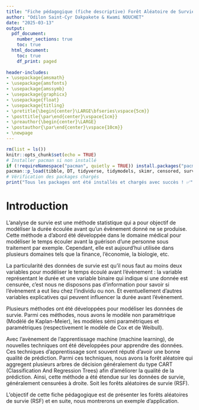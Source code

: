 ```yaml
---
title: "Fiche pédagogique (fiche descriptive) Forêt Aléatoire de Survie (RSF)"
author: "Odilon Saint-Cyr Dakpakete & Kwami NOUCHET"
date: "2025-03-13"
output:
  pdf_document:
    number_sections: true
    toc: true
  html_document:
    toc: true
    df_print: paged
    
header-includes:
- \usepackage{amsmath}
- \usepackage{amsfonts}
- \usepackage{amssymb}
- \usepackage{graphicx}
- \usepackage{float}
- \usepackage{titling}
- \pretitle{\begin{center}\LARGE\bfseries\vspace{5cm}}
- \posttitle{\par\end{center}\vspace{1cm}}
- \preauthor{\begin{center}\LARGE}
- \postauthor{\par\end{center}\vspace{10cm}}
- \newpage  
---
```


```r
rm(list = ls())
knitr::opts_chunk$set(echo = TRUE)
# Installer pacman si non installé
if (!requireNamespace("pacman", quietly = TRUE)) install.packages("pacman")
pacman::p_load(tibble, DT, tidyverse, tidymodels, skimr, censored, survival, plotly, survminer, parsnip, recipes, workflows, tune, rsample, yardstick, ranger, xgboost, kernlab, sassy, ggplot2, readr, ggsurvfit, htmltools, summarytools, pec, randomForestSRC, mapview,doParallel,ggRandomForests,foreach,caret,patchwork,calibrate) 
# Vérification des packages chargés
print("Tous les packages ont été installés et chargés avec succès ! ✅")  
```

# Introduction

L'analyse de survie est une méthode statistique qui a pour objectif de modéliser la durée écoulée avant qu'un évènement donné ne se produise. Cette méthode a d'abord été développée dans le domaine médical pour modéliser le temps écouler avant la guérison d'une personne sous traitement par exemple. Cependant, elle est aujourd'hui utilisée dans plusieurs domaines tels que la finance, l'économie, la biologie, etc.

La particularité des données de survie est qu'il nous faut au moins deux variables pour modéliser le temps écoulé avant l'évènement : la variable représentant le durée et une variable binaire qui indique si une donnée est censurée, c'est nous ne disposons pas d'information pour savoir si l'évènement a eut lieu chez l'individu ou non. Et eventuellement d'autres variables explicatives qui peuvent influencer la durée avant l'évènement.

Plusieurs méthodes ont été développées pour modéliser les données de survie. Parmi ces méthodes, nous avons le modèle non paramétrique (Modèlé de Kaplan-Meier), les modèles sémi paramétriques et paramétriques (respectivement le modèle de Cox et de Weibull). 

Avec l'avènement de l'apprentissage machine (machine learning), de nouvelles techniques ont été développées pour apprendre des données. Ces techniques d'apprentissage sont souvent réputé d'avoir une bonne qualité de prédiction. Parmi ces techniques, nous avons la forêt aléatoire qui aggregent plusieurs arbres de décision généralement du type CART (Classification And Regression Trees) afin d'améliorer la qualité de la prédiction. Ainsi, cette méthode a été étendue sur les données de survie, généralement censurées à droite. Soit les forêts aléatoires de survie (RSF).

L'objectif de cette fiche pédagogique est de présenter les forêts aléatoires de survie (RSF) et en suite, nous montrerons un exemple d'application.




